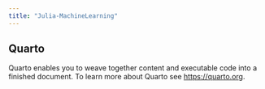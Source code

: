 ```yaml
---
title: "Julia-MachineLearning"
---
```


## Quarto

Quarto enables you to weave together content and executable code into a finished document. To learn more about Quarto see <https://quarto.org>.
